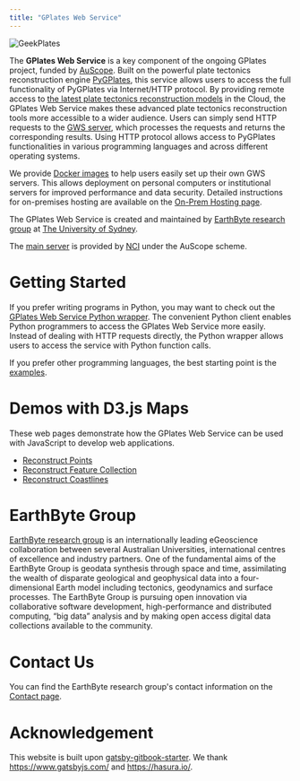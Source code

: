 ```yaml
---
title: "GPlates Web Service"
---
```

![GeekPlates](./images/GeekPlates.png)

The **GPlates Web Service** is a key component of the ongoing GPlates project, funded by [AuScope](https://www.auscope.org.au/). Built on the powerful plate tectonics reconstruction engine [PyGPlates](https://www.gplates.org/docs/pygplates/index.html), this service allows users to access the full functionality of PyGPlates via Internet/HTTP protocol. By providing remote access to [the latest plate tectonics reconstruction models](/models) in the Cloud, the GPlates Web Service makes these advanced plate tectonics reconstruction tools more accessible to a wider audience. Users can simply send HTTP requests to the [GWS server](https://gws.gplates.org), which processes the requests and returns the corresponding results. Using HTTP protocol allows access to PyGPlates functionalities in various programming languages and across different operating systems.

We provide [Docker images](https://hub.docker.com/r/gplates/gws) to help users easily set up their own GWS servers. This allows deployment on personal computers or institutional servers for improved performance and data security. Detailed instructions for on-premises hosting are available on the [On-Prem Hosting page](https://gwsdoc.gplates.org/on-prem-hosting).

The GPlates Web Service is created and maintained by [EarthByte research group](https://www.earthbyte.org) at [The University of Sydney](https://www.sydney.edu.au/).

The [main server](https://gws.gplates.org) is provided by [NCI](https://nci.org.au/) under the AuScope scheme.

# Getting Started 

If you prefer writing programs in Python, you may want to check out the [GPlates Web Service Python wrapper](https://github.com/michaelchin/gwspy/blob/main/README.md). The convenient Python client enables Python programmers to access the GPlates Web Service more easily. Instead of dealing with HTTP requests directly, the Python wrapper allows users to access the service with Python function calls.

If you prefer other programming languages, the best starting point is the [examples](https://gwsdoc.gplates.org/examples).

# Demos with D3.js Maps

These web pages demonstrate how the GPlates Web Service can be used with JavaScript to develop web applications.

- [Reconstruct Points](https://portal.gplates.org/service/d3_demo/?view=points)
- [Reconstruct Feature Collection](https://portal.gplates.org/service/d3_demo/?view=feature_collection)
- [Reconstruct Coastlines](https://portal.gplates.org/service/d3_demo/)

# EarthByte Group

[EarthByte research group](https://www.earthbyte.org) is an internationally leading eGeoscience collaboration between several Australian Universities, international centres of excellence and industry partners. One of the fundamental aims of the EarthByte Group is geodata synthesis through space and time, assimilating the wealth of disparate geological and geophysical data into a four-dimensional Earth model including tectonics, geodynamics and surface processes. The EarthByte Group is pursuing open innovation via collaborative software development, high-performance and distributed computing, “big data” analysis and by making open access digital data collections available to the community.

# Contact Us

You can find the EarthByte research group's contact information on the [Contact page](https://www.earthbyte.org/contact-us-3/).

# Acknowledgement

This website is built upon [gatsby-gitbook-starter](https://www.gatsbyjs.com/starters/hasura/gatsby-gitbook-starter/). We thank https://www.gatsbyjs.com/ and https://hasura.io/.